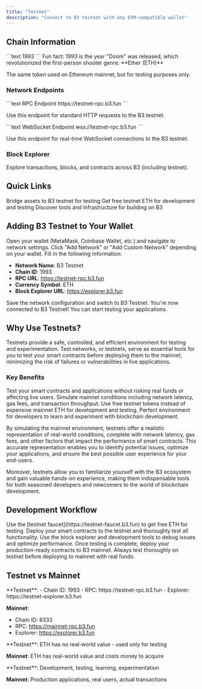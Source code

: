 ```yaml
---
title: "Testnet"
description: "Connect to B3 testnet with any EVM-compatible wallet"
---
```


## Chain Information

<Card title="Chain ID">
  ```text
  1993
  ```
  <Note>
  Fun fact: 1993 is the year "Doom" was released, which revolutionized the first-person shooter genre.
  </Note>
</Card>

<Card title="Native Token">
  **Ether (ETH)**
  
  The same token used on Ethereum mainnet, but for testing purposes only.
</Card>

### Network Endpoints

<Tabs>
<Tab title="HTTP RPC">
  ```text RPC Endpoint
  https://testnet-rpc.b3.fun
  ```
  
  Use this endpoint for standard HTTP requests to the B3 testnet.
</Tab>

<Tab title="WebSocket RPC">
  ```text WebSocket Endpoint  
  wss://testnet-rpc.b3.fun
  ```
  
  Use this endpoint for real-time WebSocket connections to the B3 testnet.
</Tab>
</Tabs>

### Block Explorer

<Card title="B3 Explorer" icon="magnifying-glass" href="https://explorer.b3.fun" cta="View Explorer" horizontal>
  Explore transactions, blocks, and contracts across B3 (including testnet).
</Card>

## Quick Links

<CardGroup cols={3}>
  <Card title="Testnet Bridge" icon="bridge" href="https://testnet-bridge.b3.fun" cta="Bridge Assets">
    Bridge assets to B3 testnet for testing
  </Card>
  
  <Card title="Faucet" icon="faucet" href="https://faucet.b3.fun" cta="Get Test ETH">
    Get free testnet ETH for development and testing
  </Card>
  
  <Card title="Developer Tools" icon="wrench" href="/protocol/ecosystem-tools" cta="Explore Tools">
    Discover tools and infrastructure for building on B3
  </Card>
</CardGroup>

## Adding B3 Testnet to Your Wallet

<Steps>
<Step title="Open Wallet Settings">
  Open your wallet (MetaMask, Coinbase Wallet, etc.) and navigate to network settings.
</Step>

<Step title="Add Custom Network">
  Click "Add Network" or "Add Custom Network" depending on your wallet.
</Step>

<Step title="Enter Network Details">
  Fill in the following information:
  
  - **Network Name**: B3 Testnet
  - **Chain ID**: 1993
  - **RPC URL**: https://testnet-rpc.b3.fun
  - **Currency Symbol**: ETH
  - **Block Explorer URL**: https://explorer.b3.fun
</Step>

<Step title="Save and Switch">
  Save the network configuration and switch to B3 Testnet.
  
  <Check>
  You're now connected to B3 Testnet! You can start testing your applications.
  </Check>
</Step>
</Steps>

## Why Use Testnets?

Testnets provide a safe, controlled, and efficient environment for testing and experimentation. Test networks, or testnets, serve as essential tools for you to test your smart contracts before deploying them to the mainnet, minimizing the risk of failures or vulnerabilities in live applications.

### Key Benefits

<CardGroup cols={2}>
  <Card title="Risk-Free Testing" icon="shield-check">
    Test your smart contracts and applications without risking real funds or affecting live users.
  </Card>
  
  <Card title="Realistic Environment" icon="globe">
    Simulate mainnet conditions including network latency, gas fees, and transaction throughput.
  </Card>
  
  <Card title="Cost-Effective Development" icon="dollar-sign">
    Use free testnet tokens instead of expensive mainnet ETH for development and testing.
  </Card>
  
  <Card title="Learning Platform" icon="graduation-cap">
    Perfect environment for developers to learn and experiment with blockchain development.
  </Card>
</CardGroup>

By simulating the mainnet environment, testnets offer a realistic representation of real-world conditions, complete with network latency, gas fees, and other factors that impact the performance of smart contracts. This accurate representation enables you to identify potential issues, optimize your applications, and ensure the best possible user experience for your end-users.

Moreover, testnets allow you to familiarize yourself with the B3 ecosystem and gain valuable hands-on experience, making them indispensable tools for both seasoned developers and newcomers to the world of blockchain development.

## Development Workflow

<Steps>
<Step title="Get Testnet ETH">
  Use the [testnet faucet](https://testnet-faucet.b3.fun) to get free ETH for testing.
</Step>

<Step title="Deploy and Test">
  Deploy your smart contracts to the testnet and thoroughly test all functionality.
</Step>

<Step title="Debug and Optimize">
  Use the block explorer and development tools to debug issues and optimize performance.
</Step>

<Step title="Deploy to Mainnet">
  Once testing is complete, deploy your production-ready contracts to B3 mainnet.
  
  <Warning>
  Always test thoroughly on testnet before deploying to mainnet with real funds.
  </Warning>
</Step>
</Steps>

## Testnet vs Mainnet

<AccordionGroup>
<Accordion title="Network Configuration">
  **Testnet**:
  - Chain ID: 1993
  - RPC: https://testnet-rpc.b3.fun
  - Explorer: https://testnet-explorer.b3.fun
  
  **Mainnet**:
  - Chain ID: 8333
  - RPC: https://mainnet-rpc.b3.fun
  - Explorer: https://explorer.b3.fun
</Accordion>

<Accordion title="Token Value">
  **Testnet**: ETH has no real-world value - used only for testing
  
  **Mainnet**: ETH has real-world value and costs money to acquire
</Accordion>

<Accordion title="Use Cases">
  **Testnet**: Development, testing, learning, experimentation
  
  **Mainnet**: Production applications, real users, actual transactions
</Accordion>
</AccordionGroup>

